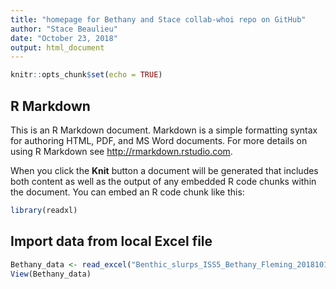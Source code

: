 ```yaml
---
title: "homepage for Bethany and Stace collab-whoi repo on GitHub"
author: "Stace Beaulieu"
date: "October 23, 2018"
output: html_document
---
```


```r
knitr::opts_chunk$set(echo = TRUE)
```

## R Markdown

This is an R Markdown document. Markdown is a simple formatting syntax for authoring HTML, PDF, and MS Word documents. For more details on using R Markdown see <http://rmarkdown.rstudio.com>.

When you click the **Knit** button a document will be generated that includes both content as well as the output of any embedded R code chunks within the document. You can embed an R code chunk like this:

```r
library(readxl)
```

## Import data from local Excel file


```r
Bethany_data <- read_excel("Benthic_slurps_ISS5_Bethany_Fleming_20181017.xlsx")
View(Bethany_data)
```



